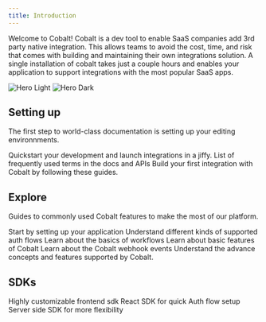 ```yaml
---
title: Introduction
---
```

Welcome to Cobalt! Cobalt is a dev tool to enable SaaS companies add 3rd party native integration. 
This allows teams to avoid the cost, time, and risk that comes with building and maintaining their own integrations solution. 
A single installation of cobalt takes just a couple hours and enables your application to support integrations with the most popular SaaS apps.

<img
  className="block dark:hidden"
  src="/images/hero-light.svg"
  alt="Hero Light"
/>
<img
  className="hidden dark:block"
  src="/images/hero-dark.svg"
  alt="Hero Dark"
/>

## Setting up

The first step to world-class documentation is setting up your editing environnments.

<CardGroup cols={3}>
	<Card
			title="Quickstart"
			icon="pen-to-square"
			href="/quickstart"
	>
	Quickstart your development and launch integrations in a jiffy.
	</Card>
  <Card
    title="Glossary"
    icon="pen-to-square"
    href="/glossary"
  >
    List of frequently used terms in the docs and APIs
  </Card>
  <Card
    title="Examples"
    icon="book"
    href="https://docs.gocobalt.io/guides/building/"
  >
    Build your first integration with Cobalt by following these guides.
  </Card>
</CardGroup>

## Explore

Guides to commonly used Cobalt features to make the most of our platform.

<CardGroup cols={3}>
  <Card
    title="App Setup"
    icon="palette"
    href="/guides/configure/app-settings"
  >
    Start by setting up your application
  </Card>
  <Card
    title="Auth Flows"
    icon="code"
    href="/guides/auth-flows"
  >
   Understand different kinds of supported auth flows
  </Card>
  <Card
    title="Workflows"
    icon="screwdriver-wrench"
    href="/guides/workflow"
  >
   Learn about the basics of workflows
  </Card>
  <Card
    title="Basics"
    icon="stars"
    href="/guides/basics"
  >
    Learn about basic features of Cobalt
  </Card>
  <Card
    title="Webhooks"
    icon="stars"
    href="/guides/webhooks"
  >
    Learn about the Cobalt webhook events
  </Card>
  <Card
    title="Advanced"
    icon="stars"
    href="/guides/advance-concepts"
  >
    Understand the advance concepts and features supported by Cobalt.
  </Card>
</CardGroup>

## SDKs

<CardGroup cols={2}>
  <Card 
		title="Client-Side SDKs"
		icon="code"
	>
		<CardGroup cols={1}>
			<Card
				title="Vanilla JS"
				href="/sdks/client-side-sdks/js-sdk"
			>
				Highly customizable frontend sdk 
			</Card>
			<Card
				title="React JS"
				href="/sdks/client-side-sdks/react-sdk"
			>
				React SDK for quick Auth flow setup
			</Card>
		</CardGroup>
	</Card>
	<Card 
		title="Server-Side SDKs"
		icon="code"
	>
		<Card
				title="Node JS (Preferred)"
				href="/sdks/server-side-sdks/nodejs-sdk"
			>
      Server side SDK for more flexibility
		</Card>
	</Card>
</CardGroup>
